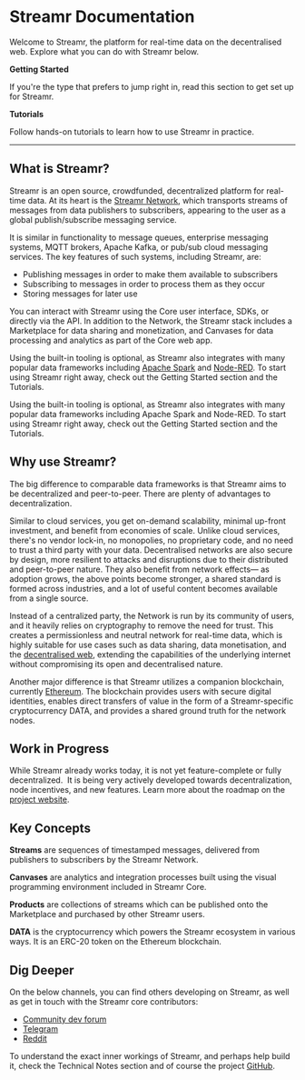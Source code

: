 


# Streamr Documentation
Welcome to Streamr, the platform for real-time data on the decentralised web. Explore what you can do with Streamr below.

<div className={styles.streamrBanner}>
    <Logo color="#FF5C00" opacity="1" className={styles.logo} />
</div>

<div className={styles.panels}>
    <Link to={docsLinks.gettingStarted} className={styles.panelTile}>
        <strong>Getting Started</strong>
        <p className={styles.jumplistText}>
            If you're the type that prefers to jump right in, read this section to get set up for Streamr.
        </p>
    </Link>
    <Link to={docsLinks.tutorials} className={styles.panelTile}>
        <strong>Tutorials</strong>
        <p className={styles.jumplistText}>
            Follow hands-on tutorials to learn how to use Streamr in practice.
        </p>
    </Link>
</div>

<hr />

## What is Streamr?
Streamr is an open source, crowdfunded, decentralized platform for real-time data. At its heart is the <a target="_blank" href={links.site.network}>Streamr Network</a>, which transports <Link to={docsLinks.streams}>streams</Link> of messages from data publishers to subscribers, appearing to the user as a global publish/subscribe messaging service.

It is similar in functionality to message queues, enterprise messaging systems, MQTT brokers, Apache Kafka, or pub/sub cloud messaging services. The key features of such systems, including Streamr, are:

- Publishing messages in order to make them available to subscribers
- Subscribing to messages in order to process them as they occur
- Storing messages for later use

You can interact with Streamr using the <Link to={docsLinks.core}>Core</Link> user interface, <Link to={docsLinks.sdk}>SDKs</Link>, or directly via the <Link to={docsLinks.api}>API</Link>.
In addition to the Network, the Streamr stack includes a <Link to={docsLinks.marketplace}>Marketplace</Link> for data sharing and monetization, and <Link to={docsLinks.canvases}>Canvases</Link> for data processing and analytics as part of the Core web app.

Using the built-in tooling is optional, as Streamr also integrates with many popular data frameworks including <a target="_blank" href={links.blogPosts.spark}>Apache Spark</a> and <a target="_blank" href={links.blogPosts.nodered}>Node-RED</a>. To start using Streamr right away, check out the Getting Started section and the Tutorials.

Using the built-in tooling is optional, as Streamr also integrates with many popular data frameworks including Apache Spark and Node-RED. To start using Streamr right away, check out the <Link to={docsLinks.gettingStarted}>Getting Started</Link> section and the <Link to={docsLinks.tutorials}>Tutorials.</Link>

## Why use Streamr?
The big difference to comparable data frameworks is that Streamr aims to be decentralized and peer-to-peer. There are plenty of advantages to decentralization.

Similar to cloud services, you get on-demand scalability, minimal up-front investment, and benefit from economies of scale. Unlike cloud services, there's no vendor lock-in, no monopolies, no proprietary code, and no need to trust a third party with your data. Decentralised networks are also secure by design, more resilient to attacks and disruptions due to their distributed and peer-to-peer nature. They also benefit from network effects— as adoption grows, the above points become stronger, a shared standard is formed across industries, and a lot of useful content becomes available from a single source.

Instead of a centralized party, the Network is run by its community of users, and it heavily relies on cryptography to remove the need for trust. This creates a permissionless and neutral network for real-time data, which is highly suitable for use cases such as data sharing, data monetisation, and the <a target="_blank" href={links.external.decentralizedWeb}>decentralised web</a>, extending the capabilities of the underlying internet without compromising its open and decentralised nature.

Another major difference is that Streamr utilizes a companion blockchain, currently <a target="_blank" href={links.external.ethereum}>Ethereum</a>. The blockchain provides users with secure digital identities, enables direct transfers of value in the form of a Streamr-specific cryptocurrency <Link to={docsLinks.dataToken}>DATA</Link>, and provides a shared ground truth for the network nodes.

## Work in Progress
While Streamr already works today, it is not yet feature-complete or fully decentralized.  It is being very actively developed towards decentralization, node incentives, and new features. Learn more about the roadmap on the <a target="_blank" href={process.env.PLATFORM_ORIGIN_URL}>project website</a>.

## Key Concepts
<Link to={docsLinks.streams} className={styles.keyComponents}>
    <p><strong>Streams</strong> are sequences of timestamped messages, delivered from publishers to subscribers by the Streamr Network.</p>
</Link>
<Link to={docsLinks.canvases} className={styles.keyComponents}>
    <p><strong>Canvases</strong> are analytics and integration processes built using the visual programming environment included in Streamr Core.</p>
</Link>
<Link to={docsLinks.products} className={styles.keyComponents}>
    <p><strong>Products</strong> are collections of streams which can be published onto the Marketplace and purchased by other Streamr users.</p>
</Link>
<Link to={docsLinks.dataToken} className={styles.keyComponents}>
    <p><strong>DATA</strong> is the cryptocurrency which powers the Streamr ecosystem in various ways. It is an ERC-20 token on the Ethereum blockchain.</p>
</Link>

## Dig Deeper
On the below channels, you can find others developing on Streamr, as well as get in touch with the Streamr core contributors:

- <a target="_blank" href={links.community.devForum}>Community dev forum</a>
- <a target="_blank" href={links.community.telegram}>Telegram</a>
- <a target="_blank" href={links.community.reddit}>Reddit</a>

To understand the exact inner workings of Streamr, and perhaps help build it, check the <Link to={docsLinks.technicalNotes}>Technical Notes</Link> section and of course the project <a target="_blank" href={links.community.github}>GitHub</a>.
